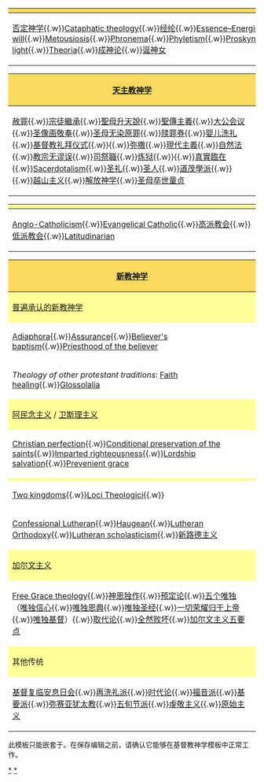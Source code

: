 {| class="toccolours collapsible {{#if: | | collapsed }}" style="width: 100%; border: none;"
|-
! style="background: #FADA5E;" | {{Link-en|东正教神学|Eastern Orthodox Christian theology}}
|-
|[[否定神学]]{{.w}}[[Cataphatic theology]]{{.w}}[[Economy (Eastern Christianity)|经纶]]{{.w}}[[Essence–Energies distinction|Essence–Energies]]{{.w}}[[和子说]]{{.w}}[[Gnomic will]]{{.w}}[[Metousiosis]]{{.w}}[[Phronema]]{{.w}}[[Phyletism]]{{.w}}[[Proskynesis]]{{.w}}[[Sobornost]]{{.w}}[[Symphonia (theology)|Symphonia]]{{.w}}[[Tabor light]]{{.w}}[[Theoria]]{{.w}}[[成神论]]{{.w}}[[聖母 (基督教)|诞神女]]
|}

{| class="toccolours collapsible {{#if: | | collapsed }}" style="width: 100%; border: none;"
|-
! style="background: #FADA5E;" | [[天主教神学]]
|-
|[[赦罪(宗教)|赦罪]]{{.w}}[[宗徒繼承]]{{.w}}[[聖母升天說]]{{.w}}[[天主教聖傳主義|聖傳主義]]{{.w}}[[大公会议]]{{.w}}[[圣像画]][[敬奉]]{{.w}}[[圣母无染原罪]]{{.w}}[[赎罪券]]{{.w}}[[婴儿洗礼]]{{.w}}[[基督教礼拜仪式]]{{.w}}{{le|Mariology|圣母论}}{{.w}}[[弥撒]]{{.w}}[[現代主義(天主教)|現代主義]]{{.w}}[[自然法]]{{.w}}[[教宗无谬误]]{{.w}}[[司祭職(天主教)|司祭職]]{{.w}}[[炼狱]]{{.w}}{{le|守十四日派|Quartodecimanism}}{{.w}}[[真實臨在]]{{.w}}[[Sacerdotalism]]{{.w}}[[圣礼]]{{.w}}[[圣人]]{{.w}}[[道茂學派]]{{.w}}{{le|圣餐变体论|Transubstantiation}}{{.w}}[[越山主义]]{{.w}}[[解放神学]]{{.w}}[[圣母卒世童贞]]
|}

{| class="toccolours collapsible {{#if: | | collapsed }}" style="width: 100%; border: none;"
! style="background: #FF9;" | {{Link-en|圣公宗神学|Anglican doctrine}}
|-
|[[Anglo-Catholicism]]{{.w}}[[Evangelical Catholic]]{{.w}}[[高教會派|高派教会]]{{.w}}[[低派教会]]{{.w}}[[Latitudinarian]]
|}

{| class="toccolours collapsible {{#if: | | collapsed }}" style="width: 100%; border: none;"
|-

! style="background: #FADA5E;" | [[新教#教義|新教神学]]
|-
! style="background: #FF9;" | [[新教#教義|普遍承认的新教神学]]
|-
|[[Adiaphora#Adiaphora in Christianity|Adiaphora]]{{.w}}[[Assurance (theology)|Assurance]]{{.w}}[[Believer's baptism]]{{.w}}[[Priesthood of all believers|Priesthood of the believer]]
|-
| ''Theology of other protestant traditions'': [[Faith healing]]{{.w}}[[Glossolalia#Glossolalia in Christianity|Glossolalia]]
|-
! style="background: #FF9;" | [[阿民念主义]] / [[卫斯理主义]]
|-
|[[Christian perfection]]{{.w}}[[Conditional preservation of the saints]]{{.w}}[[Imparted righteousness]]{{.w}}[[Lordship salvation]]{{.w}}[[Prevenient grace]]
|-
! style="background: #FF9;" | {{Link-en|信义宗神学|Theology of Martin Luther}}
|-
|[[Doctrine of the two kingdoms|Two kingdoms]]{{.w}}[[Loci Theologici]]{{.w}}{{Link-en|十字架神学|Theology of the Cross}}
|-
|[[Confessional Lutheran]]{{.w}}[[Haugean]]{{.w}}[[Lutheran Orthodoxy]]{{.w}}[[Lutheran scholasticism]]{{.w}}[[新路德主义]]
|-
! style="background: #FF9;" | [[加尔文主义]]
|-
|[[Free Grace theology]]{{.w}}[[神恩独作]]{{.w}}[[预定论 (加尔文主义)|预定论]]{{.w}}[[五个唯独]]（[[唯独信心]]{{.w}}[[唯独恩典]]{{.w}}[[唯独圣经]]{{.w}}[[一切荣耀归于上帝]]{{.w}}[[唯独基督]]）{{.w}}[[取代论]]{{.w}}[[全然败坏]]{{.w}}[[加尔文主义五要点]]
|-
! style="background: #FF9;" | 其他传统
|-
|[[基督复临安息日神学|基督复临安息日会]]{{.w}}[[再洗礼派]]{{.w}}[[时代论]]{{.w}}[[福音派]]{{.w}}[[基督教基要主义|基要派]]{{.w}}[[弥赛亚犹太教神学|弥赛亚犹太教]]{{.w}}[[五旬節運動|五旬节派]]{{.w}}[[虔敬主义]]{{.w}}[[基督教原始主义|原始主义]]
|}<noinclude>

此模板只能嵌套于{{Tl|基督教神学}}。在保存编辑之前，请确认它能够在基督教神学模板中正常工作。

[[Category:各教派基督教神学|*]]
[[Category:基督教神学导航模板|*]]
</noinclude>